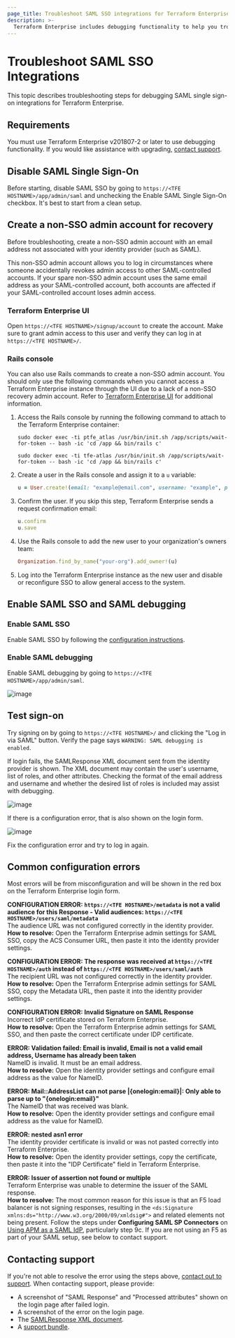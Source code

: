 ```yaml
---
page_title: Troubleshoot SAML SSO integrations for Terraform Enterprise
description: >-
  Terraform Enterprise includes debugging functionality to help you troubleshoot SAML SSO issues. Learn how SAML single sign-on troubleshooting tasks.
---
```


# Troubleshoot SAML SSO Integrations

This topic describes troubleshooting steps for debugging SAML single sign-on integrations for Terraform Enterprise.

## Requirements

You must use Terraform Enterprise v201807-2 or later to use debugging functionality. If you would like assistance with upgrading, [contact support](/terraform/enterprise/deploy/troubleshoot/contact-support).

## Disable SAML Single Sign-On

Before starting, disable SAML SSO by going to `https://<TFE HOSTNAME>/app/admin/saml` and unchecking the Enable SAML Single Sign-On checkbox. It's best to start from a clean setup.

## Create a non-SSO admin account for recovery

Before troubleshooting, create a non-SSO admin account with an email address not associated with your identity provider (such as SAML).

This non-SSO admin account allows you to log in circumstances where someone accidentally revokes admin access to other SAML-controlled accounts. If your spare non-SSO admin account uses the same email address as your SAML-controlled account, both accounts are affected if your SAML-controlled account loses admin access.

### Terraform Enterprise UI

Open `https://<TFE HOSTNAME>/signup/account` to create the account. Make sure to grant admin access to this user and verify they can log in at `https://<TFE HOSTNAME>/`.

### Rails console

You can also use Rails commands to create a non-SSO admin account.
You should only use the following commands when you cannot access a Terraform Enterprise instance through the UI due to a lack of a non-SSO recovery admin account. Refer to [Terraform Enterprise UI](#terraform-enterprise-ui) for additional information.
1. Access the Rails console by running the following command to attach to the Terraform Enterprise container:

    <Tabs>
    <Tab heading="Terraform Enterprise v202204-2 and older">

    ```shell-session
    sudo docker exec -ti ptfe_atlas /usr/bin/init.sh /app/scripts/wait-for-token -- bash -ic 'cd /app && bin/rails c'
    ```

    </Tab>
    <Tab heading="Terraform Enterprise v202205-1 and newer">

    ```shell-session
    sudo docker exec -ti tfe-atlas /usr/bin/init.sh /app/scripts/wait-for-token -- bash -ic 'cd /app && bin/rails c'
    ```

    </Tab>
    </Tabs>

1. Create a user in the Rails console and assign it to a `u` variable:

    ```ruby
    u = User.create!(email: "example@email.com", username: "example", password: "example", is_admin: true)
    ```

1. Confirm the user. If you skip this step, Terraform Enterprise sends a request confirmation email:

    ```ruby
    u.confirm
    u.save
    ```

1. Use the Rails console to add the new user to your organization's owners team:

    ```ruby
    Organization.find_by_name("your-org").add_owner!(u)
    ```

1. Log into the Terraform Enterprise instance as the new user and disable or reconfigure SSO to allow general access to the system.

## Enable SAML SSO and SAML debugging

### Enable SAML SSO

Enable SAML SSO by following the [configuration instructions](/terraform/enterprise/saml/configuration).

### Enable SAML debugging

Enable SAML debugging by going to `https://<TFE HOSTNAME>/app/admin/saml`.

![image](/img/docs/saml-sso-enable.png)

## Test sign-on

Try signing on by going to `https://<TFE HOSTNAME>/` and clicking the "Log in via SAML" button. Verify the page says `WARNING: SAML debugging is enabled`.

If login fails, the SAMLResponse XML document sent from the identity provider is shown. The XML document may contain the user's username, list of roles, and other attributes. Checking the format of the email address and username and whether the desired list of roles is included may assist with debugging.

![image](/img/docs/saml-response.png)

If there is a configuration error, that is also shown on the login form.

![image](/img/docs/saml-error.png)

Fix the configuration error and try to log in again.

## Common configuration errors

Most errors will be from misconfiguration and will be shown in the red box on the Terraform Enterprise login form.

**CONFIGURATION ERROR: `https://<TFE HOSTNAME>/metadata` is not a valid audience for this Response - Valid audiences: `https://<TFE HOSTNAME>/users/saml/metadata`**<br />
The audience URL was not configured correctly in the identity provider.<br />
**How to resolve:** Open the Terraform Enterprise admin settings for SAML SSO, copy the ACS Consumer URL, then paste it into the identity provider settings.

**CONFIGURATION ERROR: The response was received at `https://<TFE HOSTNAME>/auth` instead of `https://<TFE HOSTNAME>/users/saml/auth`**<br />
The recipient URL was not configured correctly in the identity provider.<br />
**How to resolve:** Open the Terraform Enterprise admin settings for SAML SSO, copy the Metadata URL, then paste it into the identity provider settings.

**CONFIGURATION ERROR: Invalid Signature on SAML Response**<br />
Incorrect IdP certificate stored on Terraform Enterprise.<br />
**How to resolve:** Open the Terraform Enterprise admin settings for SAML SSO, and then paste the correct certificate under IDP certificate.

**ERROR: Validation failed: Email is invalid, Email is not a valid email address, Username has already been taken**<br />
NameID is invalid. It must be an email address.<br />
**How to resolve:** Open the identity provider settings and configure email address as the value for NameID.

**ERROR: Mail::AddressList can not parse |{onelogin:email}|: Only able to parse up to "{onelogin:email}"**<br />
The NameID that was received was blank.<br />
**How to resolve:** Open the identity provider settings and configure email address as the value for NameID.

**ERROR: nested asn1 error**<br />
The identity provider certificate is invalid or was not pasted correctly into Terraform Enterprise.<br />
**How to resolve:** Open the identity provider settings, copy the certificate, then paste it into the "IDP Certificate" field in Terraform Enterprise.

**ERROR: Issuer of assertion not found or multiple**<br />
Terraform Enterprise was unable to determine the issuer of the SAML response.<br />
**How to resolve:** The most common reason for this issue is that an F5 load balancer is not signing responses, resulting in the `<ds:Signature xmlns:ds="http://www.w3.org/2000/09/xmldsig#">` and related elements not being present. Follow the steps under **Configuring SAML SP Connectors** on [Using APM as a SAML IdP](https://support.f5.com/kb/en-us/products/big-ip_apm/manuals/product/apm-authentication-single-sign-on-12-1-0/29.html), particularly step 9c. If you are not using an F5 as part of your SAML setup, see below to contact support.

## Contacting support

If you're not able to resolve the error using the steps above, [contact out to support](/terraform/enterprise//deploy/troubleshoot/contact-support). When contacting support, please provide:

- A screenshot of "SAML Response" and "Processed attributes" shown on the login page after failed login.
- A screenshot of the error on the login page.
- The [SAMLResponse XML document](/terraform/enterprise/saml/idp-configuration#example-samlresponse).
- A [support bundle](/terraform/enterprise//deploy/troubleshoot/contact-support).
